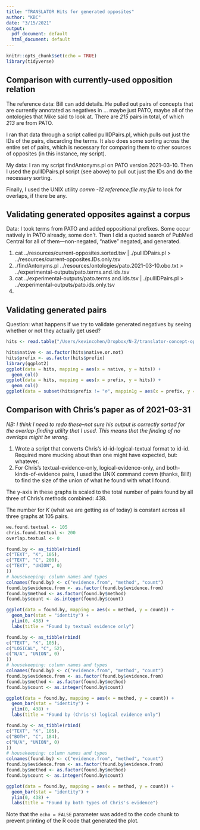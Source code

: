 ```yaml
---
title: "TRANSLATOR Hits for generated opposites"
author: "KBC"
date: "3/15/2021"
output:
  pdf_document: default
  html_document: default
---
```


```r
knitr::opts_chunk$set(echo = TRUE)
library(tidyverse)
```

## Comparison with currently-used opposition relation

The reference data: Bill can add details. He pulled out pairs of concepts that are currently annotated as negatives in ... maybe just PATO, maybe all of the ontologies that Mike said to look at.  There are *215* pairs in total, of which *213* are from PATO.

I ran that data through a script called pullIDPairs.pl, which pulls out just the IDs of the pairs, discarding the terms.  It also does some sorting across the entire set of pairs, which is necessary for comparing them to other sources of opposites (in this instance, my script).

My data: I ran my script findAntonyms.pl on PATO version 2021-03-10.  Then I used the pullIDPairs.pl script (see above) to pull out just the IDs and do the necessary sorting.

Finally, I used the UNIX utility _comm -12 reference.file my.file_ to look for overlaps, if there be any.



## Validating generated opposites against a corpus

Data: I took terms from PATO and added oppositional prefixes.  Some occur natively in PATO already, some don't.  Then I did a quoted search of PubMed Central for all of them---non-negated, "native" negated, and generated.

1. cat ../resources/current-opposites.sorted.tsv | ./pullIDPairs.pl > ../resources/current-opposites.IDs.only.tsv
2. ./findAntonyms.pl ../resources/ontologies/pato.2021-03-10.obo.txt > ../experimental-outputs/pato.terms.and.ids.tsv
3. cat ../experimental-outputs/pato.terms.and.ids.tsv | ./pullIDPairs.pl > ../experimental-outputs/pato.ids.only.tsv
4. 

## Validating generated pairs

Question: what happens if we try to validate generated negatives by seeing whether or not they actually get used?

```r
hits <- read.table("/Users/kevincohen/Dropbox/N-Z/translator-concept-oppositeness/experimental-outputs/TRANSLATOR generated antonyms - Sheet1 (1).tsv", header = TRUE, sep = "\t")

hits$native <- as.factor(hits$native.or.not)
hits$prefix <- as.factor(hits$prefix)
library(ggplot2)
ggplot(data = hits, mapping = aes(x = native, y = hits)) +
  geom_col()
ggplot(data = hits, mapping = aes(x = prefix, y = hits)) +
  geom_col()
ggplot(data = subset(hits$prefix != "∅", mappin1g = aes(x = prefix, y = hits)))

```

## Comparison with Chris's paper as of 2021-03-31

*NB: I think I need to redo these--not sure his output is correctly sorted for the overlap-finding utility that I used. This means that the finding of no overlaps might be wrong.*

1. Wrote a script that converts Chris's id-id-logical-textual format to id-id. Required more mucking about than one might have expected, but: whatever.
2. For Chris's textual-evidence-only, logical-evidence-only, and both-kinds-of-evidence pairs, I used the UNIX command _comm_ (thanks, Bill!) to find the size of the union of what he found with what I found.

The y-axis in these graphs is scaled to the total number of pairs found by all three of Chris's methods combined: 438.

The number for _K_ (what we are getting as of today) is constant across all three graphs at 105 pairs.

```r
we.found.textual <- 105
chris.found.textual <- 200
overlap.textual <- 0

found.by <- as_tibble(rbind(
c("TEXT", "K", 105),
c("TEXT", "C", 200),
c("TEXT", "UNION", 0)
))
# housekeeping: column names and types
colnames(found.by) <- c("evidence.from", "method", "count")
found.by$evidence.from <- as.factor(found.by$evidence.from)
found.by$method <- as.factor(found.by$method)
found.by$count <- as.integer(found.by$count)

ggplot(data = found.by, mapping = aes(x = method, y = count)) +
  geom_bar(stat = "identity") +
  ylim(0, 438) +
  labs(title = "Found by textual evidence only")

found.by <- as_tibble(rbind(
c("TEXT", "K", 105),
c("LOGICAL", "C", 52),
c("N/A", "UNION", 0)
))
# housekeeping: column names and types
colnames(found.by) <- c("evidence.from", "method", "count")
found.by$evidence.from <- as.factor(found.by$evidence.from)
found.by$method <- as.factor(found.by$method)
found.by$count <- as.integer(found.by$count)

ggplot(data = found.by, mapping = aes(x = method, y = count)) +
  geom_bar(stat = "identity") +
  ylim(0, 438) +
  labs(title = "Found by (Chris's) logical evidence only")

found.by <- as_tibble(rbind(
c("TEXT", "K", 105),
c("BOTH", "C", 184),
c("N/A", "UNION", 0)
))
# housekeeping: column names and types
colnames(found.by) <- c("evidence.from", "method", "count")
found.by$evidence.from <- as.factor(found.by$evidence.from)
found.by$method <- as.factor(found.by$method)
found.by$count <- as.integer(found.by$count)

ggplot(data = found.by, mapping = aes(x = method, y = count)) +
  geom_bar(stat = "identity") +
  ylim(0, 438) +
  labs(title = "Found by both types of Chris's evidence")

```

Note that the `echo = FALSE` parameter was added to the code chunk to prevent printing of the R code that generated the plot.
